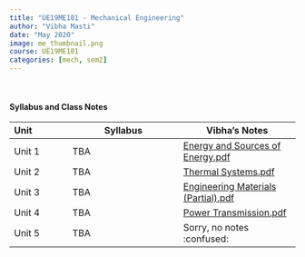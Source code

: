 ```yaml
---
title: "UE19ME101 - Mechanical Engineering"
author: "Vibha Masti"
date: "May 2020"
image: me_thumbnail.png
course: UE19ME101
categories: [mech, sem2]
---
```


<!-- **Course instructor:** Prof. Geetha Shankar -->

<br>


#### Syllabus and Class Notes

| Unit              | Syllabus                         |       Vibha's Notes                |
| :---------------- | -------------------------------- | ---------------------------------- |
| Unit 1            |  TBA  | [Energy and Sources of Energy.pdf](01%20Energy%20and%20Sources%20of%20Energy%20-%20Vibha.pdf) |
| Unit 2            | TBA | [Thermal Systems.pdf](02%20Thermal%20Systems%20-%20Vibha.pdf) |
| Unit 3            | TBA  | [Engineering Materials (Partial).pdf](03%20Engineering%20Materials%20(Parts)%20-%20Vibha.pdf) |
| Unit 4            | TBA | [Power Transmission.pdf](04%20Power%20Transmission%20-%20Vibha.pdf)  |
| Unit 5            | TBA | Sorry, no notes :confused: |


<br>


<!-- #### Textbooks: 

-  **T1**: "Learning PHP, MySQL & JavaScript", Robin Nixon. May 2018, 5th edition, O'Reilly Media, Inc.
-  **T2**: "Pro MERN Stack: Full Stack Web App Development with Mongo, Express, React, and Node", by Vasan Subramanian. March 2017, Apress

<br>

#### Reference Books:

- **R1**: "Beginning Node.js, Express & MongoDB Development", Greg Lim, July 2019
- **R2**: "Learning React, Functional Web Development with React and Redux", Alex Banks and Eve Porcello, May 2017, O'Reilly Media, Inc.

<br> -->
